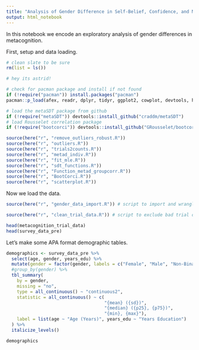 ```yaml
---
title: "Analysis of Gender Difference in Self-Belief, Confidence, and Metacognitive Efficiency"
output: html_notebook
---
```


In this notebook we encode an exploratory analysis of gender differences in metacognition. 

First, setup and data loading. 

```r
# clean slate to be sure
rm(list = ls())

# hey its astrid! 

# check for pacman package and install if not found
if (!require("pacman")) install.packages("pacman")
pacman::p_load(afex, readr, dplyr, tidyr, ggplot2, cowplot, devtools, here, tidyverse, magrittr, reshape2, rjags, coda, lattice, broom, ggmcmc, foreach, doParallel, ggpubr, ggpol, patchwork, ggcorrplot, ggstatsplot, GGally, BayesFactor, gridExtra, gt, gtsummary, kableExtra)

# load the metaSDT package from github
if (!require("metaSDT")) devtools::install_github("craddm/metaSDT")
# load Rousselet correlation package 
if (!require("bootcorci")) devtools::install_github("GRousselet/bootcorci")

source(here("r", "remove_outliers_robust.R"))
source(here("r", "outliers.R"))
source(here("r", "trials2counts.R"))
source(here("r", "metad_indiv.R"))
source(here("r", "fit_mle.R"))
source(here("r", "sdt_functions.R"))
source(here("r", "Function_metad_groupcorr.R"))
source(here("r", "BootCorci.R"))
source(here("r", "scatterplot.R"))


```

Now we load the data. 

```r

source(here("r", "gender_data_import.R")) # script to import and wrangle data

source(here("r", "clean_trial_data.R")) # script to exclude bad trial data, per original preregistration

head(metacognition_trial_data)
head(survey_data_pre)

```

Let's make some APA format demographic tables.

```r
demographics <- survey_data_pre %>%
  select(age, gender, years_edu) %>%
  mutate(gender = factor(gender, labels = c("Female", "Male", "Non-Binary"))) %>%
  #group_by(gender) %>%
  tbl_summary(
    by = gender, 
    missing = "no",
    type = all_continuous() ~ "continuous2",
    statistic = all_continuous() ~ c(
                                     "{mean} ({sd})", 
                                     "{median} ({p25}, {p75})", 
                                     "{min}, {max}"),
    label = list(age ~ "Age (Years)", years_edu ~ "Years Education")
  ) %>%
  italicize_levels()

demographics

```



